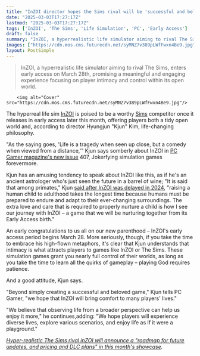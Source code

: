 ```yaml
---
title: "InZOI director hopes the Sims rival will be 'successful and beloved,' continues moonlighting as a philosopher: 'Life is a tragedy when seen up close, but a comedy when viewed from a distance'"
date: "2025-03-03T17:27:17Z"
lastmod: "2025-03-03T17:27:17Z"
tags: ['InZOI', 'The Sims', 'Life Simulation', 'PC', 'Early Access']
draft: false
summary: "InZOI, a hyperrealistic life simulator aiming to rival The Sims, enters early access on March 28th, promising a  meaningful and engaging experience focusing on player intimacy and control within its open world."
images: ["https://cdn.mos.cms.futurecdn.net/syMNZ7v389pLWfFwxn4Be9.jpg"]
layout: PostSimple
---
```

> InZOI, a hyperrealistic life simulator aiming to rival The Sims, enters early access on March 28th, promising a  meaningful and engaging experience focusing on player intimacy and control within its open world.


        <img alt="Cover" src="https://cdn.mos.cms.futurecdn.net/syMNZ7v389pLWfFwxn4Be9.jpg"/>
        
The hyperreal life sim [<u>InZOI</u>](https://www.gamesradar.com/games/simulation/inzoi-guide/) is poised to be a worthy [Sims](https://www.gamesradar.com/games/simulation/the-sims/) competitor once it releases in early access later this month, offering players both a tidy open world and, according to director Hyungjun "Kjun" Kim, life-changing philosophy.

"As the saying goes, 'Life is a tragedy when seen up close, but a comedy when viewed from a distance,'" Kjun says somberly about InZOI in [<u>PC Gamer magazine's new issue</u>](https://www.pcgamer.com/gaming-industry/pc-gamer-magazines-new-issue-is-on-sale-now-inzoi/) 407, Jokerfying simulation games forevermore.

Kjun has an amusing tendency to speak about InZOI like this, as if he's an ancient astrologer who's just seen the future in a barrel of wine; "It is said that among primates," Kjun [<u>said after InZOI was delayed in 2024</u>](https://www.pcgamer.com/games/life-sim/the-sims-competitor-inzoi-is-being-delayed-until-next-year-because-it-is-said-that-among-primates-raising-a-human-child-to-adulthood-takes-the-longest-time/), "raising a human child to adulthood takes the longest time because humans must be prepared to endure and adapt to their ever-changing surroundings. The extra love and care that is required to properly nurture a child is how I see our journey with InZOI – a game that we will be nurturing together from its Early Access birth."

An early congratulations to us all on our new parenthood – InZOI's early access period begins March 28. More seriously, though, if you take the time to embrace his high-flown metaphors, it's clear that Kjun understands that intimacy is what attracts players to games like InZOI or The Sims. These simulation games grant you nearly full control of their worlds, as long as you take the time to learn all the quirks of gameplay – playing God requires patience.

And a good attitude, Kjun says.

"Beyond simply creating a successful and beloved game," Kjun tells PC Gamer, "we hope that InZOI will bring comfort to many players' lives."

"We believe that observing life from a broader perspective can help us enjoy it more," he continues,adding: "We hope players will experience diverse lives, explore various scenarios, and enjoy life as if it were a playground."

[<u><em>Hyper-realistic The Sims rival inZOI will announce a "roadmap for future updates, and pricing and DLC plans" in this month's showcase</em></u>](https://www.gamesradar.com/games/simulation/hyper-realistic-the-sims-rival-inzoi-will-announce-a-roadmap-for-future-updates-and-pricing-and-dlc-plans-in-this-months-showcase/)*.*
        